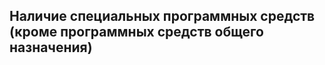 ##  Наличие специальных программных средств (кроме программных средств общего назначения) {#special-software}

